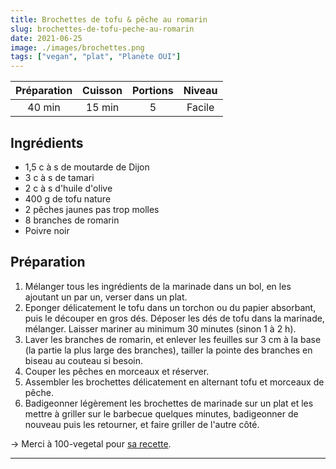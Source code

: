 ```yaml
---
title: Brochettes de tofu & pêche au romarin
slug: brochettes-de-tofu-peche-au-romarin
date: 2021-06-25
image: ./images/brochettes.png
tags: ["vegan", "plat", "Planète OUI"]
---
```


| Préparation | Cuisson | Portions | Niveau |
| :-: | :-: | :-: | :-: |
| 40 min | 15 min | 5 | Facile |

## Ingrédients
- <ListItem>1,5 c à s de moutarde de Dijon</ListItem>
- <ListItem>3 c à s de tamari</ListItem>
- <ListItem>2 c à s d'huile d'olive</ListItem>
- <ListItem>400 g de tofu nature</ListItem>
- <ListItem>2 pêches jaunes pas trop molles</ListItem>
- <ListItem>8 branches de romarin</ListItem>
- <ListItem>Poivre noir</ListItem>

## Préparation

1. Mélanger tous les ingrédients de la marinade dans un bol, en les ajoutant un par un, verser dans un plat.
2. Eponger délicatement le tofu dans un torchon ou du papier absorbant, puis le découper en gros dés. Déposer les dés de tofu dans la marinade, mélanger. Laisser mariner au minimum 30 minutes (sinon 1 à 2 h).
3. Laver les branches de romarin, et enlever les feuilles sur 3 cm à la base (la partie la plus large des branches), tailler la pointe des branches en biseau au couteau si besoin.
4. Couper les pêches en morceaux et réserver.
5. Assembler les brochettes délicatement en alternant tofu et morceaux de pêche.
6. Badigeonner légèrement les brochettes de marinade sur un plat et les mettre à griller sur le barbecue quelques minutes, badigeonner de nouveau puis les retourner, et faire griller de l'autre côté.

&rightarrow; Merci à 100-vegetal pour [sa recette](https://www.100-vegetal.com/2014/09/brochettes-de-tofu-peche-au-romarin.html).

---
